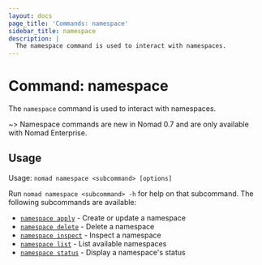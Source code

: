 ```yaml
---
layout: docs
page_title: 'Commands: namespace'
sidebar_title: namespace
description: |
  The namespace command is used to interact with namespaces.
---
```


# Command: namespace

The `namespace` command is used to interact with namespaces.

~> Namespace commands are new in Nomad 0.7 and are only available with Nomad
Enterprise.

## Usage

Usage: `nomad namespace <subcommand> [options]`

Run `nomad namespace <subcommand> -h` for help on that subcommand. The following
subcommands are available:

- [`namespace apply`][apply] - Create or update a namespace
- [`namespace delete`][delete] - Delete a namespace
- [`namespace inspect`][inspect] - Inspect a namespace
- [`namespace list`][list] - List available namespaces
- [`namespace status`][status] - Display a namespace's status

[apply]: /docs/commands/namespace/apply 'Create or update a namespace'
[delete]: /docs/commands/namespace/delete 'Delete a namespace'
[inspect]: /docs/commands/namespace/inspect 'Inspect a namespace'
[list]: /docs/commands/namespace/list 'List available namespaces'
[status]: /docs/commands/namespace/status "Display a namespace's status"
